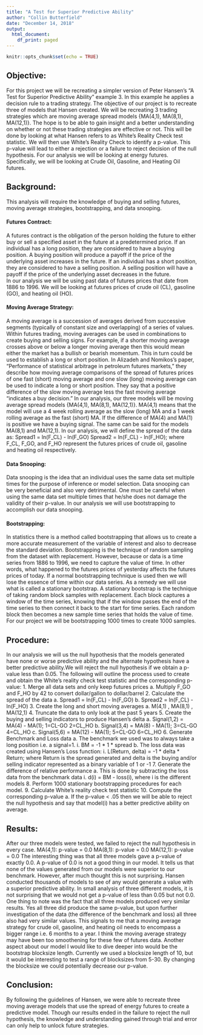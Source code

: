 ---
title: "A Test for Superior Predictive Ability"
author: "Collin Butterfield"
date: "December 14, 2018"
output:
  html_document:
    df_print: paged
---

```{r setup, include=FALSE}
knitr::opts_chunk$set(echo = TRUE)
```

## Objective:

 For this project we will be recreating a simpler version of Peter Hansen's "A Test for Superior Predictive Ability" example 3. In this example he applies a decision rule to a trading strategy.  The objective of our project is to recreate three of models that Hansen created. We will be recreating 3 trading strategies which are moving average spread models {MA(4,1), MA(8,1), MA(12,1)}. The hope is to be able to gain insight and a better understanding on whether or not these trading strategies are effective or not. This will be done by looking at what Hansen refers to as White's Reality Check test statistic. We will then use White's Reality Check to identify a p-value. This p-value will lead to either a rejection or a failure to reject decision of the null hypothesis. For our analysis we will be looking at energy futures. Specifically, we will be looking at Crude Oil, Gasoline, and Heating Oil futures.

## Background:

This analysis will require the knowledge of buying and selling futures, moving average strategies, bootstrapping, and data snooping. 

#### Futures Contract:

  A futures contract is the obligation of the person holding the future to either buy or sell a specified asset in the future at a predetermined price. If an individual has a long position, they are considered to have a buying position. A buying position will produce a payoff if the price of the underlying asset increases in the future. If an individual has a short position, they are considered to have a selling position. A selling position will have a payoff if the price of the underlying asset decreases in the future.  
  In our analysis we will be using past data of futures prices that date from 1886 to 1996. We will be looking at futures prices of crude oil (CL), gasoline (GO), and heating oil (HO). 


#### Moving Average Strategy:

  A moving average is a succession of averages derived from successive segments (typically of constant size and overlapping) of a series of values. Within futures trading, moving averages can be used in combinations to create buying and selling signs. For example, if a shorter moving average crosses above or below a longer moving average then this would mean either the market has a bullish or bearish momentum. This in turn could be used to establish a long or short position. 
	In Alizadeh and Nomikos's paper, "Performance of statistical arbitrage in petroleum futures markets,"  they describe how moving average comparisons of the spread of futures prices of one fast (short) moving average and one slow (long) moving average can be used to indicate a long or short position. They say that a positive difference of the slow moving average less the fast moving average "indicates a buy decision." 
	In our analysis, our three models will be moving average spread models {MA(4,1), MA(8,1), MA(12,1)}.  MA(4,1) means that the model will use a 4 week rolling average as the slow (long) MA and a 1 week rolling average as the fast (short) MA. If the difference of MA(4) and MA(1) is positive we have a buying signal. The same can be said for the models MA(8,1) and MA(12,1).  In our analysis, we will define the spread of the data as:
	Spread1 = ln(F_CL) - ln(F_GO)
	Spread2 = ln(F_CL) - ln(F_HO); where F_CL, F_GO, and F_HO represent the futures prices of crude oil, gasoline and heating oil respectively. 


#### Data Snooping:

  Data snooping is the idea that an individual uses the same data set multiple times for the purpose of inference or model selection. Data snooping can be very beneficial and also very detrimental. One must be careful when using the same data set multiple times that he/she does not damage the validity of their p-value.  In our analysis we will use bootstrapping to accomplish our data snooping.  
  
#### Bootstrapping:

 In statistics there is a method called bootstrapping that allows us to create a more accurate measurement of the variable of interest and also to decrease the standard deviation. Bootstrapping is  the technique of random sampling from the dataset with replacement. 
	However, because or data is a time series from 1886 to 1996, we need to capture the value of time. In other words, what happened to the futures prices of yesterday affects the futures prices of today. If a normal bootstrapping technique is used then we will lose the essence of time within our data series. As a remedy we will use what is called a stationary bootstrap. A stationary bootstrap is the technique of taking random block samples with replacement. Each block captures a window of the time series, knowing that if the window passes the end of the time series to then connect it back to the start for time series. Each random block then becomes a new sample time series that holds the value of time. For our project we will be bootstrapping 1000 times to create 1000 samples.


## Procedure:

In our analysis we will us the null hypothesis that the models generated have none or worse predictive ability and the alternate hypothesis have a better predictive ability.We will reject the null hypothesis if we obtain a p-value less than 0.05. The following will outline the process used to create and obtain the White's reality check test statistic and the corresponding p-value:
1.	Merge all data sets and only keep futures prices
  a.	Multiply F_GO and F_HO by 42 to convert dollar/gallon to dollar/barrel
2.	Calculate the spread of the data
  a.	Spread1 = ln(F_CL) - ln(F_GO)
  b.	Spread2 = ln(F_CL) - ln(F_HO)
3.	Create the long and short moving averages
  a.	M(4,1) , MA(8,1) , MA(12,1)
4.	Truncate the data to only look at the past 5 years
5.	Create the buying and selling indicators to produce Hansen's delta
  a.	Signal(1,2) = MA(4) - MA(1);	1=CL-GO	2=CL_HO 
  b.	Signal(3,4) = MA(8) - MA(1);	3=CL-GO	4=CL_HO
  c.	Signal(5,6) = MA(12) - MA(1);	5=CL-GO	6=CL_HO
6.	Generate Benchmark and Loss data
  a.	The benchmark we used was to always take a long position i.e. a signal=1. 
    i.	BM = -1 * 1 * spread
  b.	The loss data was created using Hansen's Loss function:
    i.	L(Return, delta) = -1 * delta * Return; where Return is the spread generated and delta is the buying and/or selling indicator represented as a binary variable of 1 or -1
7.	Generate the difference of relative performance
  a.	This is done by subtracting the loss data from the benchmark data
    i.	d(i) = BM - loss(i), where i is the different models
8.	Perform 1000 stationary bootstrapping procedures for each model.
9.	Calculate White's reality check test statistic 
10.	Compute the corresponding p-value
  a.	If the p-value < .05 then we will be able to reject the null hypothesis and say that model(i) has a better predictive ability on average. 

## Results:

After our three models were tested, we failed to reject the null hypothesis in every case. 
    MA(4,1): p-value = 0.0
    MA(8,1): p-value = 0.0
    MA(12,1): p-value = 0.0
The interesting thing was that all three models gave a p-value of exactly 0.0. A p-value of 0.0 is not a good thing in our model. It tells us that none of the values generated from our models were superior to our benchmark. However, after much thought this is not surprising. Hansen conducted thousands of models to see of any would generate a value with a superior predictive ability. In small analysis of three different models, it is not surprising that we would not get a p-value of less than 0.05 but not 0.0. One thing to note was the fact that all three models produced very similar results. Yes all three did produce the same p-value, but upon further investigation of the data (the difference of the benchmark and loss) all three also had very similar values. This signals to me that a moving average strategy for crude oil, gasoline, and heating oil needs to encompass a bigger range i.e. 6 months to a year. I think the moving average strategy may have been too smoothening for these few of futures data. Another aspect about our model I would like to dive deeper into would be the bootstrap blocksize length. Currently we used a blocksize length of 10, but it would be interesting to test a range of blocksizes from 5-30. By changing the blocksize we could potentially decrease our p-value. 

## Conclusion:

  By following the guidelines of Hansen, we were able to recreate three moving average models that use the spread of energy futures to create a predictive model. Though our results ended in the failure to reject the null hypothesis, the knowledge and understanding gained through trial and error can only help to unlock future strategies.  


